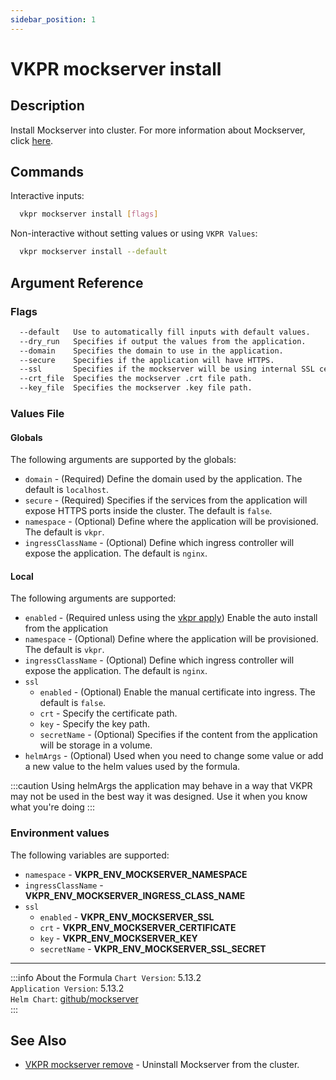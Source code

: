 ```yaml
---
sidebar_position: 1
---
```


# VKPR mockserver install

## Description

Install Mockserver into cluster. For more information about Mockserver, click [here](https://mock-server.com/).

## Commands

Interactive inputs:

```bash
  vkpr mockserver install [flags]
```

Non-interactive without setting values or using `VKPR Values`:

```bash
  vkpr mockserver install --default
```

## Argument Reference

### Flags

```sh
  --default   Use to automatically fill inputs with default values.
  --dry_run   Specifies if output the values from the application.
  --domain    Specifies the domain to use in the application.
  --secure    Specifies if the application will have HTTPS.
  --ssl       Specifies if the mockserver will be using internal SSL certificates
  --crt_file  Specifies the mockserver .crt file path.
  --key_file  Specifies the mockserver .key file path.
```

### Values File

#### Globals

The following arguments are supported by the globals:

- `domain` - (Required) Define the domain used by the application. The default is `localhost`.
- `secure` - (Required) Specifies if the services from the application will expose HTTPS ports inside the cluster. The default is `false`.
- `namespace` - (Optional) Define where the application will be provisioned. The default is `vkpr`.
- `ingressClassName` - (Optional) Define which ingress controller will expose the application. The default is `nginx`.

#### Local

The following arguments are supported:

- `enabled` - (Required unless using the [vkpr apply](/docs/commands/apply)) Enable the auto install from the application
- `namespace` - (Optional) Define where the application will be provisioned. The default is `vkpr`.
- `ingressClassName` - (Optional) Define which ingress controller will expose the application. The default is `nginx`.
- `ssl`
  - `enabled` - (Optional) Enable the manual certificate into ingress. The default is `false`.
  - `crt` - Specify the certificate path.
  - `key` - Specify the key path.
  - `secretName` - (Optional) Specifies if the content from the application will be storage in a volume.
- `helmArgs` - (Optional) Used when you need to change some value or add a new value to the helm values used by the formula.

:::caution
Using helmArgs the application may behave in a way that VKPR may not be used in the best way it was designed.
Use it when you know what you're doing
:::

### Environment values

The following variables are supported:

- `namespace` - **VKPR_ENV_MOCKSERVER_NAMESPACE**
- `ingressClassName` - **VKPR_ENV_MOCKSERVER_INGRESS_CLASS_NAME**
- `ssl`
  - `enabled` - **VKPR_ENV_MOCKSERVER_SSL**
  - `crt` - **VKPR_ENV_MOCKSERVER_CERTIFICATE**
  - `key` - **VKPR_ENV_MOCKSERVER_KEY**
  - `secretName` - **VKPR_ENV_MOCKSERVER_SSL_SECRET**

---

:::info About the Formula
`Chart Version`: 5.13.2 <br/>
`Application Version`: 5.13.2 <br/>
`Helm Chart`: [github/mockserver](https://github.com/mock-server/mockserver/tree/master/helm/mockserver) <br/>
:::

## See Also

- [VKPR mockserver remove](/docs/commands/mockserver/remove) - Uninstall Mockserver from the cluster.
